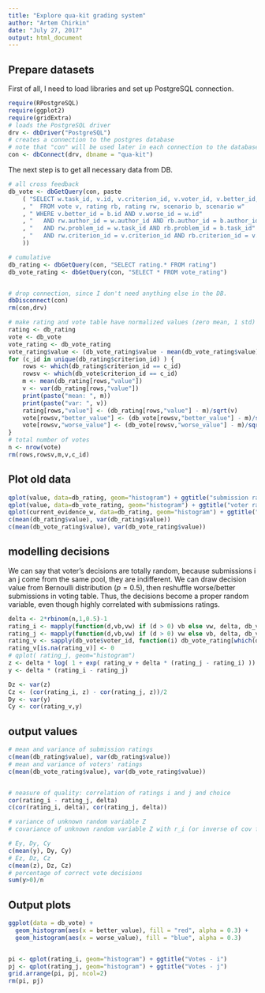 ```yaml
---
title: "Explore qua-kit grading system"
author: "Artem Chirkin"
date: "July 27, 2017"
output: html_document
---
```


## Prepare datasets

First of all, I need to load libraries and set up PostgreSQL connection.
```r
require(RPostgreSQL)
require(ggplot2)
require(gridExtra)
# loads the PostgreSQL driver
drv <- dbDriver("PostgreSQL")
# creates a connection to the postgres database
# note that "con" will be used later in each connection to the database
con <- dbConnect(drv, dbname = "qua-kit")
```

The next step is to get all necessary data from DB.
```r

# all cross feedback
db_vote <- dbGetQuery(con, paste
    ( "SELECT w.task_id, v.id, v.criterion_id, v.voter_id, v.better_id, v.worse_id, b.last_update as better_time, w.last_update as worse_time, rb.value as better_value, rw.value as worse_value, b.author_id as better_author, w.author_id as worse_author, v.timestamp"
    , "  FROM vote v, rating rb, rating rw, scenario b, scenario w"
    , " WHERE v.better_id = b.id AND v.worse_id = w.id"
    , "   AND rw.author_id = w.author_id AND rb.author_id = b.author_id"
    , "   AND rw.problem_id = w.task_id AND rb.problem_id = b.task_id"
    , "   AND rw.criterion_id = v.criterion_id AND rb.criterion_id = v.criterion_id"
    ))

# cumulative
db_rating <- dbGetQuery(con, "SELECT rating.* FROM rating")
db_vote_rating <- dbGetQuery(con, "SELECT * FROM vote_rating")


# drop connection, since I don't need anything else in the DB.
dbDisconnect(con)
rm(con,drv)
```



```r
# make rating and vote table have normalized values (zero mean, 1 std)
rating <- db_rating
vote <- db_vote
vote_rating <- db_vote_rating
vote_rating$value <- (db_vote_rating$value - mean(db_vote_rating$value))/sqrt(var(db_vote_rating$value))
for (c_id in unique(db_rating$criterion_id) ) {
    rows <- which(db_rating$criterion_id == c_id)
    rowsv <- which(db_vote$criterion_id == c_id)
    m <- mean(db_rating[rows,"value"])
    v <- var(db_rating[rows,"value"])
    print(paste("mean: ", m))
    print(paste("var: ", v))
    rating[rows,"value"] <- (db_rating[rows,"value"] - m)/sqrt(v)
    vote[rowsv,"better_value"] <- (db_vote[rowsv,"better_value"] - m)/sqrt(v)
    vote[rowsv,"worse_value"] <- (db_vote[rowsv,"worse_value"] - m)/sqrt(v)
}
# total number of votes
n <- nrow(vote)
rm(rows,rowsv,m,v,c_id)
```


## Plot old data


```r
qplot(value, data=db_rating, geom="histogram") + ggtitle("submission ratings histogram")
qplot(value, data=db_vote_rating, geom="histogram") + ggtitle("voter ratings histogram")
qplot(current_evidence_w, data=db_rating, geom="histogram") + ggtitle("Evidence level")
c(mean(db_rating$value), var(db_rating$value))
c(mean(db_vote_rating$value), var(db_vote_rating$value))

```

## modelling decisions

We can say that voter's decisions are totally random, because submissions i an j come from the same pool, they are indifferent.
We can draw decision value from Bernoulli distribution ($p = 0.5$), then reshuffle worse/better submissions in voting table.
Thus, the decisions become a proper random variable, even though highly correlated with submissions ratings.


```r
delta <- 2*rbinom(n,1,0.5)-1
rating_i <- mapply(function(d,vb,vw) if (d > 0) vb else vw, delta, db_vote$better_value, db_vote$worse_value )
rating_j <- mapply(function(d,vb,vw) if (d > 0) vw else vb, delta, db_vote$better_value, db_vote$worse_value )
rating_v <- sapply(db_vote$voter_id, function(i) db_vote_rating[which(db_vote_rating$student_id == i), "value"][1])
rating_v[is.na(rating_v)] <- 0
# qplot( rating_j, geom="histogram")
z <- delta * log( 1 + exp( rating_v + delta * (rating_j - rating_i) ))
y <- delta * (rating_i - rating_j)

Dz <- var(z)
Cz <- (cor(rating_i, z) - cor(rating_j, z))/2
Dy <- var(y)
Cy <- cor(rating_v,y)
```

## output values

```r
# mean and variance of submission ratings
c(mean(db_rating$value), var(db_rating$value))
# mean and variance of voters' ratings
c(mean(db_vote_rating$value), var(db_vote_rating$value))


# neasure of quality: correlation of ratings i and j and choice
cor(rating_i - rating_j, delta)
c(cor(rating_i, delta), cor(rating_j, delta))

# variance of unknown random variable Z
# covariance of unknown random variable Z with r_i (or inverse of cov for r_j)

# Ey, Dy, Cy
c(mean(y), Dy, Cy)
# Ez, Dz, Cz
c(mean(z), Dz, Cz)
# percentage of correct vote decisions
sum(y>0)/n
```


## Output plots

```r
ggplot(data = db_vote) +
  geom_histogram(aes(x = better_value), fill = "red", alpha = 0.3) +
  geom_histogram(aes(x = worse_value), fill = "blue", alpha = 0.3)


pi <- qplot(rating_i, geom="histogram") + ggtitle("Votes - i")
pj <- qplot(rating_j, geom="histogram") + ggtitle("Votes - j")
grid.arrange(pi, pj, ncol=2)
rm(pi, pj)
```
